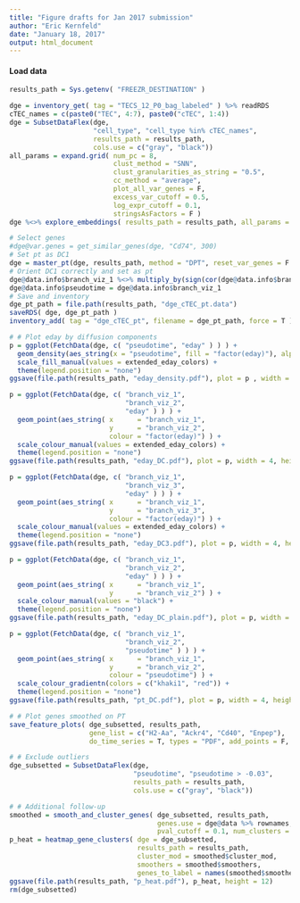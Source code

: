```yaml
---
title: "Figure drafts for Jan 2017 submission"
author: "Eric Kernfeld"
date: "January 18, 2017"
output: html_document
---
```


#### Load data

```r
results_path = Sys.getenv( "FREEZR_DESTINATION" )

dge = inventory_get( tag = "TECS_12_P0_bag_labeled" ) %>% readRDS
cTEC_names = c(paste0("TEC", 4:7), paste0("cTEC", 1:4))
dge = SubsetDataFlex(dge,
                     "cell_type", "cell_type %in% cTEC_names", 
                     results_path = results_path, 
                     cols.use = c("gray", "black")) 
all_params = expand.grid( num_pc = 8, 
                          clust_method = "SNN", 
                          clust_granularities_as_string = "0.5",
                          cc_method = "average",
                          plot_all_var_genes = F,
                          excess_var_cutoff = 0.5, 
                          log_expr_cutoff = 0.1,
                          stringsAsFactors = F )
dge %<>% explore_embeddings( results_path = results_path, all_params = all_params )

# Select genes
#dge@var.genes = get_similar_genes(dge, "Cd74", 300)
# Set pt as DC1
dge = master_pt(dge, results_path, method = "DPT", reset_var_genes = F )
# Orient DC1 correctly and set as pt
dge@data.info$branch_viz_1 %<>% multiply_by(sign(cor(dge@data.info$branch_viz_1, dge@data.info$eday )))
dge@data.info$pseudotime = dge@data.info$branch_viz_1
# Save and inventory
dge_pt_path = file.path(results_path, "dge_cTEC_pt.data")
saveRDS( dge, dge_pt_path )
inventory_add( tag = "dge_cTEC_pt", filename = dge_pt_path, force = T )

# # Plot eday by diffusion components
p = ggplot(FetchData(dge, c( "pseudotime", "eday" ) ) ) +
  geom_density(aes_string(x = "pseudotime", fill = "factor(eday)"), alpha = 0.4 ) + 
  scale_fill_manual(values = extended_eday_colors) + 
  theme(legend.position = "none")
ggsave(file.path(results_path, "eday_density.pdf"), plot = p , width = 4, height = 2)

p = ggplot(FetchData(dge, c( "branch_viz_1", 
                             "branch_viz_2", 
                             "eday" ) ) ) +
  geom_point(aes_string( x      = "branch_viz_1",
                         y      = "branch_viz_2",
                         colour = "factor(eday)") ) + 
  scale_colour_manual(values = extended_eday_colors) + 
  theme(legend.position = "none")
ggsave(file.path(results_path, "eday_DC.pdf"), plot = p, width = 4, height = 4)

p = ggplot(FetchData(dge, c( "branch_viz_1", 
                             "branch_viz_3", 
                             "eday" ) ) ) +
  geom_point(aes_string( x      = "branch_viz_1",
                         y      = "branch_viz_3",
                         colour = "factor(eday)") ) + 
  scale_colour_manual(values = extended_eday_colors) + 
  theme(legend.position = "none")
ggsave(file.path(results_path, "eday_DC3.pdf"), plot = p, width = 4, height = 4)

p = ggplot(FetchData(dge, c( "branch_viz_1", 
                             "branch_viz_2", 
                             "eday" ) ) ) +
  geom_point(aes_string( x      = "branch_viz_1",
                         y      = "branch_viz_2") ) + 
  scale_colour_manual(values = "black") + 
  theme(legend.position = "none")
ggsave(file.path(results_path, "eday_DC_plain.pdf"), plot = p, width = 4, height = 4)

p = ggplot(FetchData(dge, c( "branch_viz_1", 
                             "branch_viz_2", 
                             "pseudotime" ) ) ) +
  geom_point(aes_string( x      = "branch_viz_1",
                         y      = "branch_viz_2", 
                         colour = "pseudotime") ) + 
  scale_colour_gradientn(colors = c("khaki1", "red")) + 
  theme(legend.position = "none")
ggsave(file.path(results_path, "pt_DC.pdf"), plot = p, width = 4, height = 4)

# # Plot genes smoothed on PT
save_feature_plots( dge_subsetted, results_path, 
                    gene_list = c("H2-Aa", "Ackr4", "Cd40", "Enpep"),
                    do_time_series = T, types = "PDF", add_points = F, width = 4, height = 2 )

# # Exclude outliers
dge_subsetted = SubsetDataFlex(dge,
                               "pseudotime", "pseudotime > -0.03", 
                               results_path = results_path, 
                               cols.use = c("gray", "black")) 

# # Additional follow-up
smoothed = smooth_and_cluster_genes( dge_subsetted, results_path, 
                                     genes.use = dge@data %>% rownames, 
                                     pval_cutoff = 0.1, num_clusters = 2  )
p_heat = heatmap_gene_clusters( dge = dge_subsetted, 
                                results_path = results_path, 
                                cluster_mod = smoothed$cluster_mod,
                                smoothers = smoothed$smoothers, 
                                genes_to_label = names(smoothed$smoothers) )
ggsave(file.path(results_path, "p_heat.pdf"), p_heat, height = 12)
rm(dge_subsetted)
```
